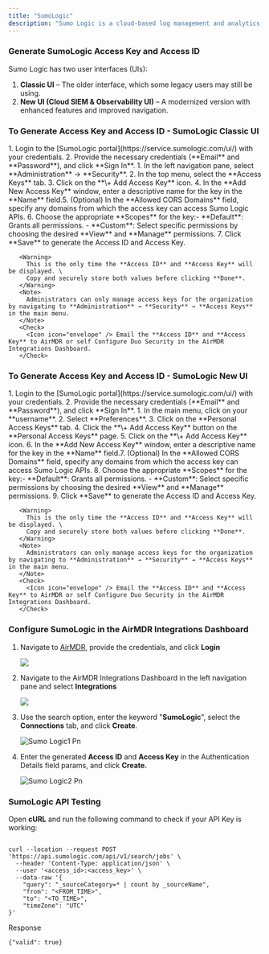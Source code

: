 ```yaml
---
title: "SumoLogic"
description: "Sumo Logic is a cloud-based log management and analytics platform used for monitoring, troubleshooting, and securing applications and infrastructure. It collects, analyzes, and visualizes machine data (logs, metrics, and traces) to help your organizations gain real-time insights into IT environments."
---
```


### Generate SumoLogic Access Key and Access ID

Sumo Logic has two user interfaces (UIs):

1. **Classic UI** – The older interface, which some legacy users may still be using.
2. **New UI (Cloud SIEM & Observability UI)** – A modernized version with enhanced features and improved navigation.

### To Generate Access Key and Access ID - SumoLogic Classic UI

<Steps>
  <Step title="Access SumoLogic Portal">
    1. Login to the [SumoLogic portal](https://service.sumologic.com/ui/) with your credentials.
    2. Provide the necessary credentials (**Email** and **Password**), and click **Sign In**.
  </Step>
  <Step title="Create a New Access Key and Access ID">
    1. In the left navigation pane, select **Administration** → **Security**.
    2. In the top menu, select the **Access Keys** tab.
    3. Click on the **\+ Add Access Key** icon.
    4. In the **Add New Access Key** window, enter a descriptive name for the key in the **Name** field.​
    5. (Optional) In the **Allowed CORS Domains** field, specify any domains from which the access key can access Sumo Logic APIs.
    6. Choose the appropriate **Scopes** for the key:​
       - **Default**: Grants all permissions.
       - **Custom**: Select specific permissions by choosing the desired **View** and **Manage** permissions.
    7. Click **Save** to generate the Access ID and Access Key.

       <Warning>
         This is the only time the **Access ID** and **Access Key** will be displayed. \
         Copy and securely store both values before clicking **Done**.
       </Warning>
       <Note>
         Administrators can only manage access keys for the organization by navigating to **Administration** → **Security** → **Access Keys** in the main menu.
       </Note>
       <Check>
         <Icon icon="envelope" /> Email the **Access ID** and **Access Key** to AirMDR or self Configure Duo Security in the AirMDR Integrations Dashboard.
       </Check>
  </Step>
</Steps>

### To Generate Access Key and Access ID - SumoLogic New UI

<Steps>
  <Step title="Access SumoLogic Portal">
    1. Login to the [SumoLogic portal](https://service.sumologic.com/ui/) with your credentials.
    2. Provide the necessary credentials (**Email** and **Password**), and click **Sign In**.
  </Step>
  <Step title="Create a New Access Key and Access ID">
    1. In the main menu, click on your **username**.
    2. Select **Preferences**.
    3. Click on the **Personal Access Keys** tab.
    4. Click the **\+ Add Access Key** button on the **Personal Access Keys** page.
    5. Click on the **\+ Add Access Key** icon.
    6. In the **Add New Access Key** window, enter a descriptive name for the key in the **Name** field.​
    7. (Optional) In the **Allowed CORS Domains** field, specify any domains from which the access key can access Sumo Logic APIs.
    8. Choose the appropriate **Scopes** for the key:​
       - **Default**: Grants all permissions.
       - **Custom**: Select specific permissions by choosing the desired **View** and **Manage** permissions.
    9. Click **Save** to generate the Access ID and Access Key.

       <Warning>
         This is the only time the **Access ID** and **Access Key** will be displayed. \
         Copy and securely store both values before clicking **Done**.
       </Warning>
       <Note>
         Administrators can only manage access keys for the organization by navigating to **Administration** → **Security** → **Access Keys** in the main menu.
       </Note>
       <Check>
         <Icon icon="envelope" /> Email the **Access ID** and **Access Key** to AirMDR or self Configure Duo Security in the AirMDR Integrations Dashboard.
       </Check>
  </Step>
</Steps>

### Configure SumoLogic in the AirMDR Integrations Dashboard

1. Navigate to [AirMDR](https://app.airmdr.com/auth/login), provide the credentials, and click **Login**

   ![](/images/Datadog11.png)
2. Navigate to the AirMDR Integrations Dashboard in the left navigation pane and select **Integrations**

   ![](/images/Datadog9.png)
3. Use the search option, enter the keyword "**SumoLogic**", select the **Connections** tab, and click **Create**.

   ![Sumo Logic1 Pn](/images/SumoLogic1.png)
4. Enter the generated **Access ID** and **Access Key** in the Authentication Details field params, and click **Create.**

   ![Sumo Logic2 Pn](/images/SumoLogic2.png)

### SumoLogic API Testing

Open **cURL** and run the following command to check if your API Key is working:

```

curl --location --request POST 'https://api.sumologic.com/api/v1/search/jobs' \
  --header 'Content-Type: application/json' \
  --user '<access_id>:<access_key>' \
  --data-raw '{
    "query": "_sourceCategory=* | count by _sourceName",
    "from": "<FROM_TIME>",
    "to": "<TO_TIME>",
    "timeZone": "UTC"
}'
```

Response

```
{"valid": true}
```